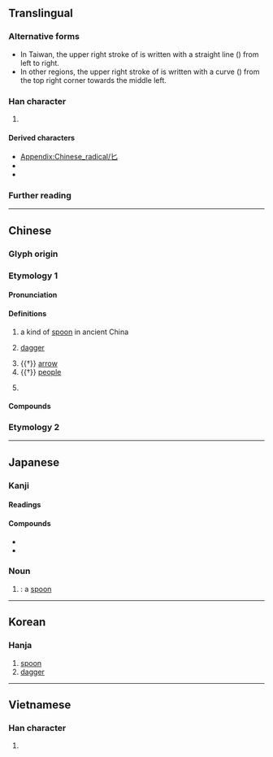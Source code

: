 {{also|ヒ|ビ|ピ|七|𠤎}}
{{character info}}
{{character info|⼔}}
==Translingual==
{{stroke order|type=animate}}

===Alternative forms===
* In Taiwan, the upper right stroke of {{lang|mul|sc=Hant|匕}} is written with a straight line ({{l|mul|一}}) from left to right.
* In other regions, the upper right stroke of {{lang|mul|sc=Hans|匕}} is written with a curve ({{l|mul|丿}}) from the top right corner towards the middle left.

===Han character===
{{Han char|rn=21|rad=匕|as=00|sn=2|four=22710|canj=UH|ids=⿺乚丿(GJKH),⿺乚一(T)}}

# {{mul-kangxi radical-def}}

====Derived characters====
* [[Appendix:Chinese_radical/匕]]
* {{l|mul|[[比]], [[𡚧]], [[㠲]], [[𢖬]], [[朼]], [[此]], [[𭭽]], [[𤆇]], [[牝]], [[𦘪]], [[䂗]], [[𥘇]], [[𥝓]], [[𭭾]], [[𫊤]], [[𧢶]], [[䚰]], [[𧺊]], [[䣥]], [[𨤽]], [[𮩲]], [[𩵏]], [[𪋼]], [[齔]]([[𮮾]]/[[龀]])}} <!-- Characters not found in [[Appendix:Chinese_radical/匕]] -->
* {{l|mul|[[頃]]([[顷]]), [[旨]], [[眞]], [[仑]], [[匂]], [[它]], [[尼]], [[庀]], [[㫐]], [[老]], [[疕]], [[皀]], [[壱]], [[䖈]], [[鬯]], [[麀]]}} <!-- Characters not found in [[Appendix:Chinese_radical/匕]] -->

===Further reading===
{{kangxi-ws|匕部/匕部}}
{{Han ref|kx=0152.180|dkj=02570|dj=0342.020|hdz=10261.150|uh=5315}}

----

==Chinese==
{{zh-forms}}
{{zh-wp}}

===Glyph origin===
{{Han etym}}

===Etymology 1===

====Pronunciation====
{{zh-pron
|m=bǐ
|c=bei2,bei6,bei3
|h=pfs=pí
|mn=pí
|mn-t=bi3
|w=
|mc=y
|oc=y
|cat=n
}}

====Definitions====
{{zh-hanzi}}

# {{lb|zh|historical}} a kind of [[spoon]] in ancient China
# {{lb|zh|literary}} [[dagger]]
# {{†}} [[arrow]]
# {{†}} [[people]]
# {{zh-hg}} {{zh-original|妣|deceased mother}}

====Compounds====
{{zh-der|匕首|匕鬯不驚|圖窮匕見|匕鬯|圖窮匕現|匕箸}}

===Etymology 2===
{{zh-see|牝|hv|(of an animal) [[female]]}}

----

==Japanese==

===Kanji===
{{ja-kanji|grade=9|rs=匕00}}

====Readings====
{{ja-readings
|goon=ひ
|kanon=ひ
|kun=さじ-
}}

====Compounds====
* {{ja-r|匕首|あいくち}}
* {{ja-r|匕%首|ひ%しゅ}}

===Noun===
{{ja-noun|さじ}}

# {{alternative form of|ja|匙}}: a [[spoon]]

----

==Korean==

===Hanja===
{{ko-hanja|비수|비}}

# [[spoon]]
# [[dagger]]

----

==Vietnamese==

===Han character===
{{vi-readings|reading=[[chuỷ]]|rs=匕00}}

# {{rfdef|vi|sort=匕00}}

[[Category:CJKV radicals| ]]